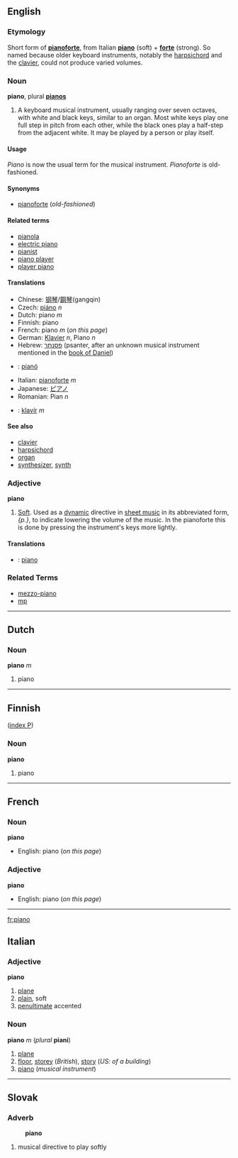 ==English==
===Etymology===
Short form of '''[[pianoforte]]''', from Italian '''[[piano]]''' (soft) + '''[[forte]]''' (strong).  So named because older keyboard instruments, notably the [[harpsichord]] and the [[clavier]], could not produce varied volumes.  

===Noun===
'''piano''', plural '''[[pianos]]'''

#A keyboard musical instrument, usually ranging over seven octaves, with white and black keys, similar to an organ. Most white keys play one full step in pitch from each other, while the black ones play a half-step from the adjacent white. It may be played by a person or play itself.

====Usage====
''Piano'' is now the usual term for the musical instrument.  ''Pianoforte'' is old-fashioned.

====Synonyms====
*[[pianoforte]] (''old-fashioned'')

====Related terms====
*[[pianola]]
*[[electric piano]]
*[[pianist]]
*[[piano player]]
*[[player piano]]

====Translations====
*Chinese: [[钢琴]]/[[鋼琴]](gangqin)
*Czech: [[piáno]] ''n''
*Dutch: piano ''m''
*Finnish: piano
*French: piano ''m'' (''on this page'')
*German: [[Klavier]] ''n'', Piano ''n''
*Hebrew: [[פסנתר]] (psanter, after an unknown musical instrument mentioned in the [[w:book of Daniel|book of Daniel]])
*{{ga}}: [[pianó]]
*Italian: [[pianoforte]] ''m''
*Japanese: [[ピアノ]]
*Romanian: Pian ''n''
*{{sk}}: [[klavír#Slovak|klavír]] ''m''

====See also====
*[[clavier]]
*[[harpsichord]]
*[[organ]]
*[[synthesizer]], [[synth]]

===Adjective===
'''piano'''

# [[Soft]]. Used as a [[w:dynamic|dynamic]] directive in [[w:sheet music|sheet music]] in its abbreviated form, ''{p.}'', to indicate lowering the volume of the music. In the pianoforte this is done by pressing the instrument's keys more lightly. 

====Translations====
*{{sk}}: [[piano#Slovak|piano]]

===Related Terms===
*[[mezzo-piano]]
*[[mp]]

----
==Dutch==

===Noun===
'''piano''' ''m''

#piano
----

==Finnish==
([[Wiktionary:Finnish_index_p|index P]])

===Noun===
'''piano'''

#piano

----

==French==

===Noun===
'''piano'''
*English: piano (''on this page'')
===Adjective ===
'''piano'''
*English: piano (''on this page'')

----

[[fr:piano]]

==Italian==
===Adjective===
'''piano'''

# [[plane]]
# [[plain]], soft
# [[penultimate]] accented

===Noun===
'''piano''' ''m'' (''plural'' '''piani''')

#[[plane]]
#[[floor]], [[storey]] (''British''), [[story]] (''US: of a building'')
#[[piano]] (''musical instrument'')

----

==Slovak==
===Adverb===
:'''piano'''
# musical directive to play softly
